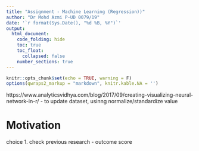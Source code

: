```yaml
---
title: "Assignment - Machine Learning (Regression))"
author: "Dr Mohd Azmi P-UD 0079/19"
date: '`r format(Sys.Date(), "%d %B, %Y")`'
output: 
  html_document:
    code_folding: hide
    toc: true
    toc_float:
      collapsed: false
    number_sections: true
---
```



```r
knitr::opts_chunk$set(echo = TRUE, warning = F)
options(qwraps2_markup = "markdown", knitr.kable.NA = '')
```

https://www.analyticsvidhya.com/blog/2017/09/creating-visualizing-neural-network-in-r/ - to update dataset, usinng normalize/standardize value

# Motivation

choice
1. check previous research - outcome score